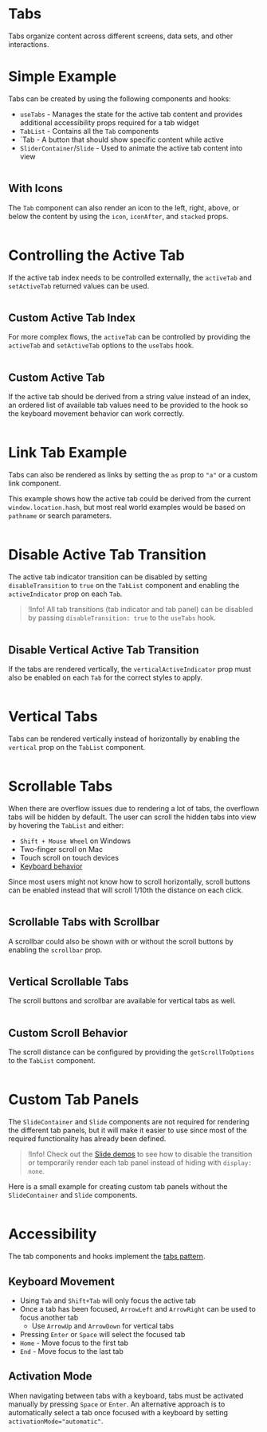 # Tabs

Tabs organize content across different screens, data sets, and other
interactions.

# Simple Example

Tabs can be created by using the following components and hooks:

- `useTabs` - Manages the state for the active tab content and provides
  additional accessibility props required for a tab widget
- `TabList` - Contains all the `Tab` components
- `Tab - A button that should show specific content while active
- `SliderContainer`/`Slide` - Used to animate the active tab content into view

```demo source="./SimpleExample.tsx"

```

## With Icons

The `Tab` component can also render an icon to the left, right, above, or below
the content by using the `icon`, `iconAfter`, and `stacked` props.

```demo source="./WithIconsExample.tsx"

```

# Controlling the Active Tab

If the active tab index needs to be controlled externally, the `activeTab` and
`setActiveTab` returned values can be used.

```demo source="./ControllingTheActiveTabExample.tsx"

```

## Custom Active Tab Index

For more complex flows, the `activeTab` can be controlled by providing the
`activeTab` and `setActiveTab` options to the `useTabs` hook.

```demo source="./CustomActiveTabIndexExample.tsx"

```

## Custom Active Tab

If the active tab should be derived from a string value instead of an index, an
ordered list of available tab values need to be provided to the hook so the
keyboard movement behavior can work correctly.

```demo source="./CustomActiveTabExample.tsx"

```

# Link Tab Example

Tabs can also be rendered as links by setting the `as` prop to `"a"` or a custom
link component.

This example shows how the active tab could be derived from the current
`window.location.hash`, but most real world examples would be based on
`pathname` or search parameters.

```demo source="./LinkTabExample.tsx"

```

# Disable Active Tab Transition

The active tab indicator transition can be disabled by setting
`disableTransition` to `true` on the `TabList` component and enabling the
`activeIndicator` prop on each `Tab`.

> !Info! All tab transitions (tab indicator and tab panel) can be disabled by
> passing `disableTransition: true` to the `useTabs` hook.

```demo source="./DisableActiveTabTransitionExample.tsx"

```

## Disable Vertical Active Tab Transition

If the tabs are rendered vertically, the `verticalActiveIndicator` prop must
also be enabled on each `Tab` for the correct styles to apply.

```demo source="./DisableVerticalActiveTabTransitionExample.tsx"

```

# Vertical Tabs

Tabs can be rendered vertically instead of horizontally by enabling the
`vertical` prop on the `TabList` component.

```demo source="./VerticalTabsExample.tsx"

```

# Scrollable Tabs

When there are overflow issues due to rendering a lot of tabs, the overflown
tabs will be hidden by default. The user can scroll the hidden tabs into view
by hovering the `TabList` and either:

- `Shift + Mouse Wheel` on Windows
- Two-finger scroll on Mac
- Touch scroll on touch devices
- [Keyboard behavior](#keyboard-movement)

Since most users might not know how to scroll horizontally, scroll buttons can
be enabled instead that will scroll 1/10th the distance on each click.

```demo source="./ScrollableTabsExample.tsx"

```

## Scrollable Tabs with Scrollbar

A scrollbar could also be shown with or without the scroll buttons by enabling
the `scrollbar` prop.

```demo source="./ScrollableTabsWithScrollbarExample.tsx"

```

## Vertical Scrollable Tabs

The scroll buttons and scrollbar are available for vertical tabs as well.

```demo source="./VerticalScrollableTabsExample.tsx"

```

## Custom Scroll Behavior

The scroll distance can be configured by providing the `getScrollToOptions` to
the `TabList` component.

```demo source="./CustomScrollBehaviorExample.tsx"

```

# Custom Tab Panels

The `SlideContainer` and `Slide` components are not required for rendering the
different tab panels, but it will make it easier to use since most of the
required functionality has already been defined.

> !Info! Check out the [Slide demos](/components/slide) to see how to disable
> the transition or temporarily render each tab panel instead of hiding with
> `display: none`.

Here is a small example for creating custom tab panels without the
`SlideContainer` and `Slide` components.

```demo source="./CustomTabPanelsExample.tsx"

```

# Accessibility

The tab components and hooks implement the
[tabs pattern](https://www.w3.org/WAI/ARIA/apg/patterns/tabs/).

## Keyboard Movement

- Using `Tab` and `Shift+Tab` will only focus the active tab
- Once a tab has been focused, `ArrowLeft` and `ArrowRight` can be used to
  focus another tab
  - Use `ArrowUp` and `ArrowDown` for vertical tabs
- Pressing `Enter` or `Space` will select the focused tab
- `Home` - Move focus to the first tab
- `End` - Move focus to the last tab

## Activation Mode

When navigating between tabs with a keyboard, tabs must be activated manually by
pressing `Space` or `Enter`. An alternative approach is to automatically select
a tab once focused with a keyboard by setting `activationMode="automatic"`.

```demo source="./ActivationModeExample.tsx"

```
